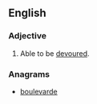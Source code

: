 ==English==

===Adjective===
{{en-adj}}
# Able to be [[devour]]ed.

===Anagrams===
* [[boulevarde#English|boulevarde]]